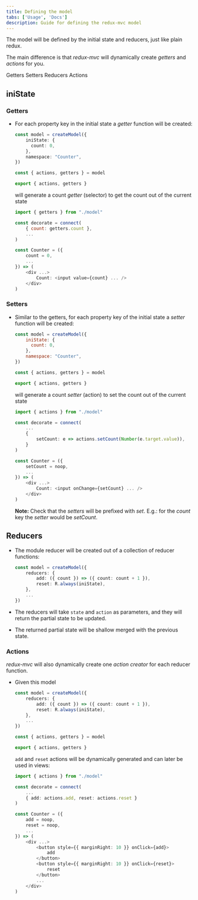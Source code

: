 ```yaml
---
title: Defining the model
tabs: ['Usage', 'Docs']
description: Guide for defining the redux-mvc model
---
```


<PageDescription>

The model will be defined by the initial state and reducers, just like plain redux.

The main difference is that *redux-mvc* will dynamically create *getters* and *actions* for you.

</PageDescription>


<AnchorLinks>
  <AnchorLink>Getters</AnchorLink>
  <AnchorLink>Setters</AnchorLink>
  <AnchorLink>Reducers</AnchorLink>
  <AnchorLink>Actions</AnchorLink>
</AnchorLinks>

## iniState

### Getters

- For each property key in the initial state a *getter* function will be created:

  ```ts
  const model = createModel({
      iniState: {
        count: 0,
      },
      namespace: "Counter",
  })

  const { actions, getters } = model

  export { actions, getters }
  ```

  will generate a count *getter* (selector) to get the count out of the current state

  ```js
  import { getters } from "./model"

  const decorate = connect(
      { count: getters.count },
      ...
  )

  const Counter = ({ 
      count = 0, 
      ...
  }) => (
      <div ...>
          Count: <input value={count} ... />
      </div>
  )
  ```

### Setters

- Similar to the getters, for each property key of the initial state a *setter* function will be created:

  ```js
  const model = createModel({
      iniState: {
        count: 0,
      },
      namespace: "Counter",
  })

  const { actions, getters } = model

  export { actions, getters }
  ```

  will generate a count *setter* (action) to set the count out of the current state

  ```ts
  import { actions } from "./model"

  const decorate = connect(
      ...
      {
          setCount: e => actions.setCount(Number(e.target.value)),
      }
  )

  const Counter = ({ 
      setCount = noop, 
      ...
  }) => (
      <div ...>
          Count: <input onChange={setCount} ... />
      </div>
  )
  ```

  **Note:** Check that the *setters* will be prefixed with *set*. E.g.: for the *count* key the *setter* would be *setCount*.


## Reducers

- The module reducer will be created out of a collection of reducer functions:

  ```ts
  const model = createModel({
      reducers: {
          add: ({ count }) => ({ count: count + 1 }),
          reset: R.always(iniState),
      },
      ...
  })
  ```

- The reducers will take `state` and `action` as parameters, and they will return the partial state to be updated. 

- The returned partial state will be shallow merged with the previous state.

### Actions

*redux-mvc* will also dynamically create one *action creator* for each reducer function.

- Given this model

  ```ts
  const model = createModel({
      reducers: {
          add: ({ count }) => ({ count: count + 1 }),
          reset: R.always(iniState),
      },
      ...
  })

  const { actions, getters } = model

  export { actions, getters }
  ```

  `add` and `reset` actions will be dynamically generated and can later be used in views:

  ```ts
  import { actions } from "./model"

  const decorate = connect(
      ...
      { add: actions.add, reset: actions.reset }
  )

  const Counter = ({
      add = noop,
      reset = noop,
      ...
  }) => (
      <div ...>
          <button style={{ marginRight: 10 }} onClick={add}>
              add
          </button>
          <button style={{ marginRight: 10 }} onClick={reset}>
              reset
          </button>
          ...
      </div>
  )
  ```
